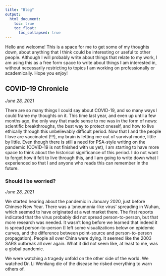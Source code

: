 ```yaml
---
title: "Blog"
output: 
  html_document:
    toc: true
    toc_float:
      toc_collapsed: true
---
```


Hello and welcome! This is a space for me to get some of my thoughts down, about anything that I think could be interesting or useful to other people. Although I will probably write about things that relate to my work, I am using this as a free form space to write about things I am interested in, without necessarily restricting to topics I am working on professionally or academically. Hope you enjoy!

## COVID-19 Chronicle

*June 28, 2021*

There are so many things I could say about COVID-19, and so many ways I could frame my thoughts on it. This time last year, and even up until a few months ago, the only way that made sense to me was in the form of news: scientific breakthroughs, the best way to protect oneself, and how to live ethically through this unbelievably difficult period. Now that I and the people I love are vaccinated (!!!), my brain is letting me out of survival mode, little by little. Even though there is still a need for PSA-style writing on the pandemic (COVID-19 is not finished with us yet), I am starting to have more space to think about the historical significance of this period. I do not want to forget how it felt to live through this, and I am going to write down what I experienced so that I and anyone who reads this can remember in the future.

### Should I be worried?

*June 28, 2021*

We started hearing about the pandemic in January 2020, just before Chinese New Year. There was a 'pneumonia-like virus' spreading in Wuhan, which seemed to have originated at a wet market there. The first reports indicated that the virus probably did not spread person-to-person, but that more research was needed. It wasn't long before we learned that indeed it is spread person-to-person (I left some visualizations below on epidemic curves, and the difference between point-source and person-to-person propagation). People all over China were dying. It seemed like the 2003 SARS outbreak all over again. What it did not seem like, at least to me, was a global pandemic.

We were watching a tragedy unfold on the other side of the world. We watched Dr. Li Wenliang die of the disease he risked everything to warn others of. 

<!-- ## NYC Bike parking app -->

<!-- Last summer, I decided to get a bicycle and start using cycling as a way to get around. One thing that stressed me out as a new biker was the availability of bike parking. There are lots of bike racks all over the city, but sometimes you go somewhere and find that there isn't one in sight of the place where you are going, and you need to bike or walk around the area a bit to find one. In big 2021, it seemed to me like there should be a map online that shows you where available bike racks are, so you can just bike directly to a place where you can park your bike, like with CitiBike. But the only one I found was on NYC OpenData, which isn't very accessible for practical use. So, I decided to make one - if you have ever had this problem, and want to be able to bike directly to the most accessible bike rack in NYC, feel free to use! -->